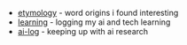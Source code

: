 ---
---

- [etymology](/etymology) - word origins i found interesting
- [learning](/learning) - logging my ai and tech learning
- [ai-log](/ai-log) - keeping up with ai research
